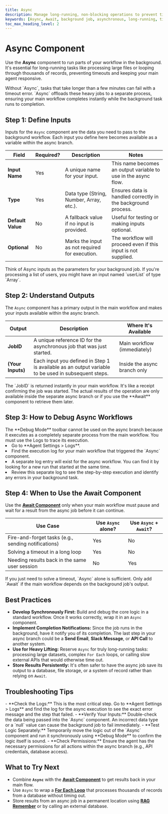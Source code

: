 ```yaml
---
title: Async
description: Manage long-running, non-blocking operations to prevent timeouts and handle background tasks.
keywords: [Async, Await, background job, asynchronous, long-running, timeout, workflow, non-blocking]
toc_max_heading_level: 2
---
```


# Async Component

Use the **Async** component to run parts of your workflow in the background. It's essential for long-running tasks like processing large files or looping through thousands of records, preventing timeouts and keeping your main agent responsive.

<InfoCallout title="Why this matters">
Without `Async`, tasks that take longer than a few minutes can fail with a timeout error. `Async` offloads these heavy jobs to a separate process, ensuring your main workflow completes instantly while the background task runs to completion.
</InfoCallout>

<Spacer size="md" />

## Step 1: Define Inputs

Inputs for the `Async` component are the data you need to pass to the background workflow. Each input you define here becomes available as a variable within the async branch.

| Field           | Required?                   | Description                                  | Notes                                                              |
|-----------------|-----------------------------|----------------------------------------------|--------------------------------------------------------------------|
| **Input Name** | <Badge type="required">Yes</Badge> | A unique name for your input.                | This name becomes an output variable to use in the async flow.     |
| **Type** | <Badge type="required">Yes</Badge> | Data type (String, Number, Array, etc.).     | Ensures data is handled correctly in the background process.       |
| **Default Value** | <Badge type="optional">No</Badge>  | A fallback value if no input is provided.    | Useful for testing or making inputs optional.                      |
| **Optional** | <Badge type="optional">No</Badge>  | Marks the input as not required for execution. | The workflow will proceed even if this input is not supplied.      |

<TipCallout title="Parameterizing Your Job">
Think of Async inputs as the parameters for your background job. If you're processing a list of users, you might have an input named `userList` of type `Array`.
</TipCallout>

<Arcade src="https://demo.arcade.software/NmkvZboIWz4aZwjb1ruq?embed&embed_mobile=tab&embed_desktop=inline&show_copy_link=true" title="Async | SmythOS" />

<Spacer size="md" />

## Step 2: Understand Outputs

The `Async` component has a primary output in the main workflow and makes your inputs available within the async branch.

| Output      | Description                                                                                             | Where It's Available       |
|-------------|---------------------------------------------------------------------------------------------------------|----------------------------|
| **JobID** | A unique reference ID for the asynchronous job that was just started.                                   | Main workflow (immediately)|
| **(Your Inputs)** | Each input you defined in Step 1 is available as an output variable to be used in subsequent steps. | Inside the async branch only |

<InfoCallout title="A Tale of Two Workflows">
The `JobID` is returned instantly in your main workflow. It's like a receipt confirming the job was started. The actual results of the operation are only available inside the separate async branch or if you use the **Await** component to retrieve them later.
</InfoCallout>

<Spacer size="md" />

## Step 3: How to Debug Async Workflows

<InfoCallout title="Debugging is different">
The **Debug Mode** toolbar cannot be used on the async branch because it executes as a completely separate process from the main workflow. You must use the Logs to trace its execution.
</InfoCallout>

<Steps>
  <li>Go to **Agent Settings > Logs**.</li>
  <li>Find the execution log for your main workflow that triggered the `Async` component.</li>
  <li>A separate log entry will exist for the async workflow. You can find it by looking for a new run that started at the same time.</li>
  <li>Review this separate log to see the step-by-step execution and identify any errors in your background task.</li>
</Steps>

<Spacer size="md" />

## Step 4: When to Use the Await Component

Use the **[Await Component](/docs/agent-studio/components/advanced/await)** only when your main workflow must pause and wait for a result from the async job before it can continue.

| Use Case                                           | Use `Async` alone?                    | Use `Async` + `Await`?                   |
|----------------------------------------------------|---------------------------------------|------------------------------------------|
| Fire-and-forget tasks (e.g., sending notifications)| <Badge type="success">Yes</Badge>      | <Badge type="optional">No</Badge>        |
| Solving a timeout in a long loop                   | <Badge type="success">Yes</Badge>      | <Badge type="optional">No</Badge>        |
| Needing results back in the same user session      | <Badge type="required">No</Badge>      | <Badge type="success">Yes</Badge>        |

<TipCallout>
If you just need to solve a timeout, `Async` alone is sufficient. Only add `Await` if the main workflow depends on the background job's output.
</TipCallout>

<Spacer size="md" />

## Best Practices

- **Develop Synchronously First:** Build and debug the core logic in a standard workflow. Once it works correctly, wrap it in an `Async` component.
- **Implement Completion Notifications:** Since the job runs in the background, have it notify you of its completion. The last step in your async branch could be a **Send Email**, **Slack Message**, or **API Call** to another system.
- **Use for Heavy Lifting:** Reserve `Async` for truly long-running tasks: processing large datasets, complex `For Each` loops, or calling slow external APIs that would otherwise time out.
- **Store Results Persistently:** It's often safer to have the async job save its output to a database, file storage, or a system of record rather than relying on `Await`.

<Spacer size="md" />

## Troubleshooting Tips

<InfoCallout title="If your async job fails or doesn't run...">
- **Check the Logs:** This is the most critical step. Go to **Agent Settings > Logs** and find the log for the async execution to see the exact error message and the step that failed.
- **Verify Your Inputs:** Double-check the data being passed into the `Async` component. An incorrect data type or a `null` value can cause the background job to fail immediately.
- **Test Logic Separately:** Temporarily move the logic out of the `Async` component and run it synchronously using **Debug Mode** to confirm the logic itself is sound.
- **Check Permissions:** Ensure the agent has the necessary permissions for all actions within the async branch (e.g., API credentials, database access).
</InfoCallout>

<Spacer size="md" />

## What to Try Next

- Combine **`Async`** with the **[Await Component](/docs/agent-studio/components/advanced/await)** to get results back in your main flow.
- Use `Async` to wrap a **[For Each Loop](/docs/agent-studio/components/advanced/for-each)** that processes thousands of records from a database without timing out.
- Store results from an async job in a permanent location using **[RAG Remember](/docs/agent-studio/components/rag-data/rag-remember)** or by calling an external database.
